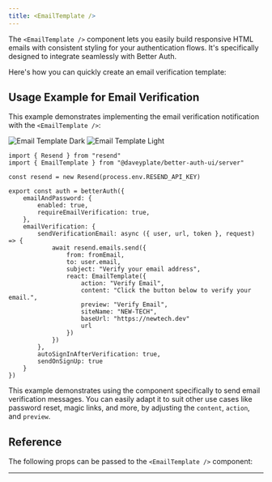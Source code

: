 ```yaml
---
title: <EmailTemplate />
---
```


The `<EmailTemplate />` component lets you easily build responsive HTML emails with consistent styling for your authentication flows. It's specifically designed to integrate seamlessly with Better Auth.

Here's how you can quickly create an email verification template:

## Usage Example for Email Verification

This example demonstrates implementing the email verification notification with the `<EmailTemplate />`:

<img alt="Email Template Dark" src="/screenshots/email-template-dark.png" className="rounded-xl hidden dark:block w-sm" />
<img alt="Email Template Light" src="/screenshots/email-template-light.png" className="rounded-xl dark:hidden w-sm" />

```tsx title="lib/auth.ts"
import { Resend } from "resend"
import { EmailTemplate } from "@daveyplate/better-auth-ui/server"

const resend = new Resend(process.env.RESEND_API_KEY)

export const auth = betterAuth({
    emailAndPassword: {
        enabled: true,
        requireEmailVerification: true,
    },
    emailVerification: {
        sendVerificationEmail: async ({ user, url, token }, request) => {
            await resend.emails.send({
                from: fromEmail,
                to: user.email,
                subject: "Verify your email address",
                react: EmailTemplate({
                    action: "Verify Email",
                    content: "Click the button below to verify your email.",
                    preview: "Verify Email",
                    siteName: "NEW-TECH",
                    baseUrl: "https://newtech.dev"
                    url
                })
            })
        },
        autoSignInAfterVerification: true,
        sendOnSignUp: true
    }
})
```

This example demonstrates using the component specifically to send email verification messages. You can easily adapt it to suit other use cases like password reset, magic links, and more, by adjusting the `content`, `action`, and `preview`.

## Reference

The following props can be passed to the `<EmailTemplate />` component:

<AutoTypeTable path="../src/components/email/email-template.tsx" name="EmailTemplateProps" />

---